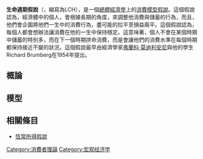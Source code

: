 {{expand|time=2018-12-20T06:06:28+00:00}}
'''生命週期假說'''（{{lang-en|Life-cycle hypothesis}}，縮寫為LCH），是一個[[總體經濟學|總體經濟學]]上的[[消費|消費]][[模型|模型]][[假說|假說]]。這個假說認為，經濟體中的個人，會根據長期的角度，來調整他消費與儲蓄的行為，而且，他們會企圖將他們一生中的消費行為，盡可能的拉平至損益兩平。這個假說認為，每個人都會想辦法讓消費在他的一生中保持穩定。這意味著，個人不會在某個時期中儲蓄的特別多，而在下一個時期拼命消費，而是會讓他們的消費水準在每個時期都保持接近不變的狀況。這個假說最早由經濟學家[[弗蘭科·莫迪利安尼|弗蘭科·莫迪利安尼]]與他的學生Richard Brumberg在1954年提出。
==概論==
==模型==
==相關條目==
*[[恆常所得假說|恆常所得假說]]
{{DEFAULTSORT:Life-cycle hypothesis}}
{{econ-stub}}
[[Category:消費者理論|Category:消費者理論]]
[[Category:宏观经济学|Category:宏观经济学]]